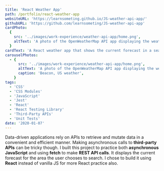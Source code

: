 ```yaml
---
title: 'React Weather App'
path: /portfolio/react-weather-app
websiteURL: 'https://learnsometing.github.io/JS-weather-api-app/'
githubURL: 'https://github.com/learnsometing/JS-weather-api-app'
cardPhoto:
  {
    src: '../images/work-experience/weather-api-app/home.png',
    altText: 'A photo of the OpenWeatherMap API app displaying the weather for Beacon, US.',
  }
cardText: 'A React weather app that shows the current forecast in a searchable area.'
carouselPhotos:
  - {
      src: '../images/work-experience/weather-api-app/home.png',
      altText: 'A photo of the OpenWeatherMap API app displaying the weather for Beacon, US.',
      caption: 'Beacon, US weather',
    }
tags:
  - 'CSS'
  - 'CSS Modules'
  - 'JavaScript'
  - 'Jest'
  - 'React'
  - 'React Testing Library'
  - 'Third-Party APIs'
  - 'Unit Tests'
date: '2020-01-07'
---
```


<Grid item>
  <DescriptionParagraph variant={'body1'} gutterBottom>
    Data-driven applications rely on APIs to retrieve and mutate data in a convenient
    and efficient manner. Making asynchronous calls to <strong>third-party APIs</strong> can be tricky
    though.
  </DescriptionParagraph>
</Grid>
<Grid item>
  <DescriptionParagraph variant={'body1'} gutterBottom>
    I built this project to practice both <strong>asynchronous JavaScript</strong> and using
    <strong>fetch</strong> to make <strong>REST API calls</strong>. It displays the current forecast for the area
    the user chooses to search. I chose to build it using <strong>React</strong> instead of vanilla
    JS for more React practice also.
  </DescriptionParagraph>
</Grid>
